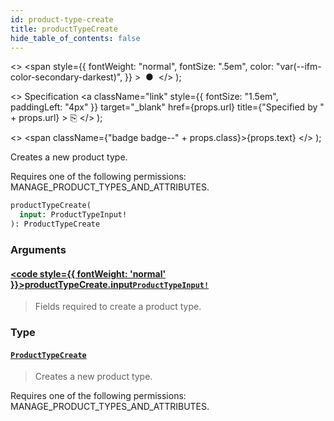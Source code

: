 ```yaml
---
id: product-type-create
title: productTypeCreate
hide_table_of_contents: false
---
```


  <>
    <span
      style={{
        fontWeight: "normal",
        fontSize: ".5em",
        color: "var(--ifm-color-secondary-darkest)",
      }}
    >
      &nbsp;●&nbsp;
    </span>
  </>
);

  <>
    Specification
    <a
      className="link"
      style={{ fontSize: "1.5em", paddingLeft: "4px" }}
      target="\_blank"
      href={props.url}
      title={"Specified by " + props.url}
    >
      ⎘
    </a>
  </>
);

  <>
    <span className={"badge badge--" + props.class}>{props.text}</span>
  </>
);

Creates a new product type.

Requires one of the following permissions: MANAGE_PRODUCT_TYPES_AND_ATTRIBUTES.

```graphql
productTypeCreate(
  input: ProductTypeInput!
): ProductTypeCreate
```

### Arguments

#### [<code style={{ fontWeight: 'normal' }}>productTypeCreate.<b>input</b></code>](#)<Bullet />[`ProductTypeInput!`](../../api-reference/products/inputs/product-type-input) <Badge class="secondary" text="non-null"/> <Badge class="secondary" text="input"/> <Badge class="secondary" text="products"/>

> Fields required to create a product type.

### Type

#### [`ProductTypeCreate`](../../api-reference/products/objects/product-type-create) <Badge class="secondary" text="object"/> <Badge class="secondary" text="products"/>

> Creates a new product type.

Requires one of the following permissions: MANAGE_PRODUCT_TYPES_AND_ATTRIBUTES.

>
